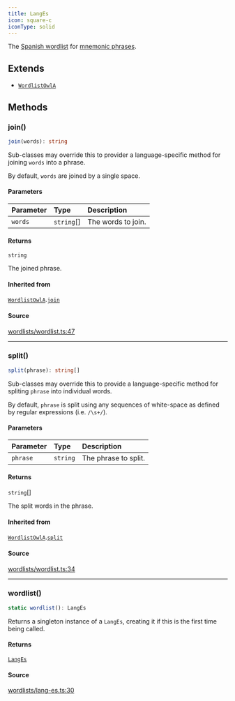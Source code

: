 ```yaml
---
title: LangEs
icon: square-c
iconType: solid
---
```


The [Spanish wordlist](https://github.com/bitcoin/bips/blob/master/bip-0039/spanish.txt) for [mnemonic
phrases](https://en.bitcoin.it/wiki/BIP_0039).

## Extends

- [`WordlistOwlA`](/content/classes/WordlistOwlA)

## Methods

### join()

```ts
join(words): string
```

Sub-classes may override this to provider a language-specific method for joining `words` into a phrase.

By default, `words` are joined by a single space.

#### Parameters

| Parameter | Type | Description |
| :------ | :------ | :------ |
| `words` | `string`[] | The words to join. |

#### Returns

`string`

The joined phrase.

#### Inherited from

[`WordlistOwlA`](/content/classes/WordlistOwlA).[`join`](/content/classes/WordlistOwlA#join)

#### Source

[wordlists/wordlist.ts:47](https://github.com/dominant-strategies/quais.js/blob/9cd48558df3d21b38e50dd81be3a8b94ee4847f2/src/wordlists/wordlist.ts#L47)

***

### split()

```ts
split(phrase): string[]
```

Sub-classes may override this to provide a language-specific method for spliting `phrase` into individual words.

By default, `phrase` is split using any sequences of white-space as defined by regular expressions (i.e.
`/\s+/`).

#### Parameters

| Parameter | Type | Description |
| :------ | :------ | :------ |
| `phrase` | `string` | The phrase to split. |

#### Returns

`string`[]

The split words in the phrase.

#### Inherited from

[`WordlistOwlA`](/content/classes/WordlistOwlA).[`split`](/content/classes/WordlistOwlA#split)

#### Source

[wordlists/wordlist.ts:34](https://github.com/dominant-strategies/quais.js/blob/9cd48558df3d21b38e50dd81be3a8b94ee4847f2/src/wordlists/wordlist.ts#L34)

***

### wordlist()

```ts
static wordlist(): LangEs
```

Returns a singleton instance of a `LangEs`, creating it if this is the first time being called.

#### Returns

[`LangEs`](/content/classes/LangEs)

#### Source

[wordlists/lang-es.ts:30](https://github.com/dominant-strategies/quais.js/blob/9cd48558df3d21b38e50dd81be3a8b94ee4847f2/src/wordlists/lang-es.ts#L30)
